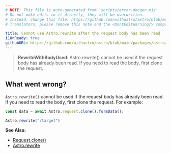 ```yaml
---
# NOTE: This file is auto-generated from 'scripts/error-docgen.mjs'
# Do not make edits to it directly, they will be overwritten.
# Instead, change this file: https://github.com/withastro/astro/blob/main/packages/astro/src/core/errors/errors-data.ts
# Translators, please remove this note and the <DontEditWarning/> component.

title: Cannot use Astro.rewrite after the request body has been read
i18nReady: true
githubURL: https://github.com/withastro/astro/blob/main/packages/astro/src/core/errors/errors-data.ts
---
```


<DontEditWarning />


> **RewriteWithBodyUsed**: Astro.rewrite() cannot be used if the request body has already been read. If you need to read the body, first clone the request.

## What went wrong?
`Astro.rewrite()` cannot be used if the request body has already been read. If you need to read the body, first clone the request. For example:

```js
const data = await Astro.request.clone().formData();

Astro.rewrite("/target")
```

**See Also:**
-  [Request.clone()](https://developer.mozilla.org/en-US/docs/Web/API/Request/clone)
-  [Astro.rewrite](/en/reference/api-reference/#rewrite)


